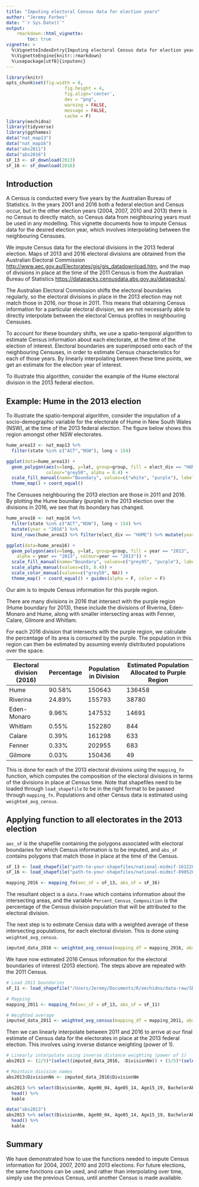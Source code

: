 ```yaml
---
title: "Imputing electoral Census data for election years"
author: "Jeremy Forbes"
date: "`r Sys.Date()`"
output: 
    rmarkdown::html_vignette:
        toc: true
vignette: >
  %\VignetteIndexEntry{Imputing electoral Census data for election years}
  %\VignetteEngine{knitr::rmarkdown}
  %\usepackage[utf8]{inputenc}
---
```


```r
library(knitr)
opts_chunk$set(fig.width = 6,
                      fig.height = 4,
                      fig.align='center',
                      dev = "png",
                      warning = FALSE,
                      message = FALSE,
                      cache = F)
library(eechidna)
library(tidyverse)
library(ggthemes)
data("nat_map13")
data("nat_map16")
data("abs2011")
data("abs2016")
sF_13 <- sF_download(2013)
sF_16 <- sF_download(2016)

```

## Introduction

A Census is conducted every five years by the Australian Bureau of Statistics. In the years 2001 and 2016 both a federal election and Census occur, but in the other election years (2004, 2007, 2010 and 2013) there is no Census to directly match, so Census data from neighbouring years must be used in any modelling. This vignette documents how to impute Census data for the desired election year, which involves interpolating between the neighbouring Censuses.

We impute Census data for the electoral divisions in the 2013 federal election. Maps of 2013 and 2016 electoral divisions are obtained from the Australian Electoral Commission [http://www.aec.gov.au/Electorates/gis/gis_datadownload.htm](http://www.aec.gov.au/Electorates/gis/gis_datadownload.htm), and the map of divisions in place at the time of the 2011 Census is from the Australian Bureau of Statistics [https://datapacks.censusdata.abs.gov.au/datapacks/](https://datapacks.censusdata.abs.gov.au/datapacks/).

The Australian Electoral Commission shifts the electoral boundaries regularly, so the electoral divisions in place in the 2013 election may not match those in 2016, nor those in 2011. This means that obtaining Census information for a particular electoral division, we are not necessarily able to directly interpolate between the electoral Census profiles in neighbouring Censuses. 

To account for these boundary shifts, we use a spatio-temporal algorithm to estimate Census information about each electorate, at the time of the election of interest. Electoral boundaries are superimposed onto each of the neighbouring Censuses, in order to estimate Census characteristics for each of those years. By linearly interpolating between these time points, we get an estimate for the election year of interest. 

To illustrate this algorithm, consider the example of the Hume electoral division in the 2013 federal election.

## Example: Hume in the 2013 election

To illustrate the spatio-temporal algorithm, consider the imputation of a socio-demographic variable for the electorate of Hume in New South Wales (NSW), at the time of the 2013 federal election. The figure below shows this region amongst other NSW electorates.

```r
hume_area13 <- nat_map13 %>% 
  filter(state %in% c("ACT","NSW"), long < 154)

ggplot(data=hume_area13) +
  geom_polygon(aes(x=long, y=lat, group=group, fill = elect_div == "HUME"),
               colour="grey50", alpha = 0.4) +
  scale_fill_manual(name="Boundary", values=c("white", "purple"), labels = c("Other 2013 Electorates", "Hume 2013")) +
  theme_map() + coord_equal()
```

The Censuses neighbouring the 2013 election are those in 2011 and 2016. By plotting the Hume boundary (purple) in the 2013 election over the divisions in 2016, we see that its boundary has changed. 

```r
hume_area16 <- nat_map16 %>% 
  filter(state %in% c("ACT","NSW"), long < 154) %>% 
  mutate(year = "2016") %>% 
  bind_rows(hume_area13 %>% filter(elect_div == "HUME") %>% mutate(year = "2013"))

ggplot(data=hume_area16) +
  geom_polygon(aes(x=long, y=lat, group=group, fill = year == "2013", 
    alpha = year == "2013", colour=year == "2013")) +
  scale_fill_manual(name="Boundary", values=c("grey95", "purple"), labels = c("2016 Electorates", "Hume 2013")) +
  scale_alpha_manual(values=c(0, 0.4)) +
  scale_color_manual(values=c("grey50", NA)) +
  theme_map() + coord_equal() + guides(alpha = F, color = F)

```

Our aim is to impute Census information for this purple region.

There are many divisions in 2016 that intersect with the purple region (Hume boundary for 2013), these include the divisions of Riverina, Eden-Monaro and Hume, along with smaller intersecting areas with Fenner, Calare, Gilmore and Whitlam.

For each 2016 division that intersects with the purple region, we calculate the percentage of its area is consumed by the purple. The population in this region can then be estimated by assuming evenly distributed populations over the space.

Electoral division (2016) | Percentage | Population in Division | Estimated Population Allocated to Purple Region
--------------------------|------------|------------------------|-------------------------------------------------
Hume                      | 90.58%     | 150643                 | 136458
Riverina                  | 24.89%     | 155793                 | 38780
Eden-Monaro               | 9.96%      | 147532                 | 14691
Whitlam                   | 0.55%      | 152280                 | 844
Calare                    | 0.39%      | 161298                 | 633
Fenner                    | 0.33%      | 202955                 | 683
Gilmore                   | 0.03%      | 150436                 | 49

This is done for each of the 2013 electoral divisions using the `mapping_fn` function, which computes the composition of the electoral divisions in terms of the divisions in place at Census time. Note that shapefiles need to be loaded through `load_shapefile` to be in the right format to be passed through `mapping_fn`. Populations and other Census data is estimated using `weighted_avg_census`.

## Applying function to all electorates in the 2013 election

`aec_sF` is the shapefile containing the polygons associated with electoral boundaries for which Census information is to be imputed, and `abs_sF` contains polygons that match those in place at the time of the Census. 

```r
sF_13 <- load_shapefile("path-to-your-shapefiles/national-midmif-16122011/COM20111216_ELB.MIF")
sF_16 <- load_shapefile("path-to-your-shapefiles/national-midmif-09052016/COM_ELB.TAB")
```
```r
mapping_2016 <- mapping_fn(aec_sF = sF_13, abs_sF = sF_16)
```

The resultant object is a `data.frame` which contains information about the intersecting areas, and the variable `Percent_Census_Composition` is the percentage of the Census division population that will be attributed to the electoral division.

The next step is to estimate Census data with a weighted average of these intersecting populations, for each electoral division. This is done using `weighted_avg_census`.

```r
imputed_data_2016 <- weighted_avg_census(mapping_df = mapping_2016, abs_df = abs2016)
```

We have now estimated 2016 Census information for the electoral boundaries of interest (2013 election). The steps above are repeated with the 2011 Census.

```r
# Load 2011 boundaries
sF_11 <- load_shapefile("/Users/Jeremy/Documents/R/eechidna/data-raw/Shapefiles/2011_CED_shape/CED_2011_AUST.shp")
```

```r
# Mapping
mapping_2011 <- mapping_fn(aec_sF = sF_13, abs_sF = sF_11)

# Weighted average
imputed_data_2011 <- weighted_avg_census(mapping_df = mapping_2011, abs_df = abs2011)
```

Then we can linearly interpolate between 2011 and 2016 to arrive at our final estimate of Census data for the electorates in place at the 2013 federal election. This involves using inverse distance weighting (power of 1).

```r
# Linearly interpolate using inverse distance weighting (power of 1)
abs2013 <- (2/5)*(select(imputed_data_2016, -DivisionNm)) + (3/5)*(select(imputed_data_2011, -DivisionNm))

# Maintain division names
abs2013$DivisionNm <- imputed_data_2016$DivisionNm

abs2013 %>% select(DivisionNm, Age00_04, Age05_14, Age15_19, BachelorAbv, MedianPersonalIncome, Owned, NoReligion) %>%
  head() %>% 
  kable
```

```r
data("abs2013")
abs2013 %>% select(DivisionNm, Age00_04, Age05_14, Age15_19, BachelorAbv, MedianPersonalIncome, Owned, NoReligion) %>%
  head() %>% 
  kable
```

## Summary

We have demonstrated how to use the functions needed to impute Census information for 2004, 2007, 2010 and 2013 elections. For future elections, the same functions can be used, and rather than interpolating over time, simply use the previous Census, until another Census is made available. 


